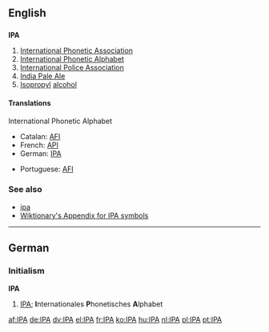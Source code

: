 ==English==

==={{initialism}}===
'''IPA'''

#[[International Phonetic Association]]
#[[International Phonetic Alphabet]]
#[[International Police Association]]
#[[India Pale Ale]]
#[[Isopropyl]] [[alcohol]]

====Translations====
;International Phonetic Alphabet
{{top}}
*Catalan: [[AFI]]
*French: [[API]]
*German: [[IPA#German|IPA]]
{{mid}}
*Portuguese: [[AFI]]
{{bottom}}

===See also===
*[[ipa]]
*[[Wiktionary:About International Phonetic Alphabet|Wiktionary's Appendix for IPA symbols]]

----

==German==
===Initialism===
'''IPA'''

#[[IPA#English|IPA]]; '''I'''nternationales '''P'''honetisches '''A'''lphabet

[[af:IPA]]
[[de:IPA]]
[[dv:IPA]]
[[el:IPA]]
[[fr:IPA]]
[[ko:IPA]]
[[hu:IPA]]
[[nl:IPA]]
[[pl:IPA]]
[[pt:IPA]]